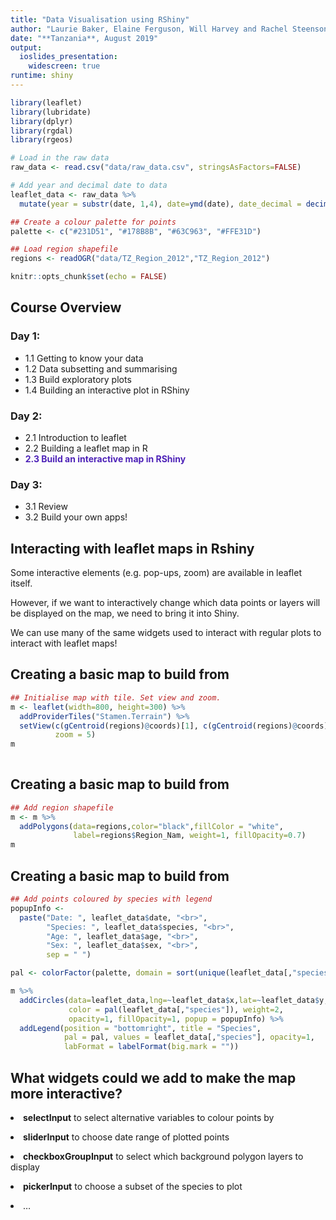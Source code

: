 ```yaml
---
title: "Data Visualisation using RShiny"
author: "Laurie Baker, Elaine Ferguson, Will Harvey and Rachel Steenson"
date: "**Tanzania**, August 2019"
output: 
  ioslides_presentation:
    widescreen: true
runtime: shiny
---
```


```r
library(leaflet)
library(lubridate)
library(dplyr)
library(rgdal)
library(rgeos)

# Load in the raw data
raw_data <- read.csv("data/raw_data.csv", stringsAsFactors=FALSE)

# Add year and decimal date to data
leaflet_data <- raw_data %>% 
  mutate(year = substr(date, 1,4), date=ymd(date), date_decimal = decimal_date(date)) 

## Create a colour palette for points
palette <- c("#231D51", "#178B8B", "#63C963", "#FFE31D")

## Load region shapefile
regions <- readOGR("data/TZ_Region_2012","TZ_Region_2012")

```

```r
knitr::opts_chunk$set(echo = FALSE)
```

<style>
div.footnotes {
position: absolute;
bottom: 0;
margin-bottom: 10px;
width: 80%;
font-size: 0.6em;}
.blue {color: #4E23B8;}
.ui-background {background-color: #fcf0cd;}
.server-background {background-color: #dfecfc;}
</style>

<script src="https://ajax.googleapis.com/ajax/libs/jquery/3.1.1/jquery.min.js"></script>
<script>
$(document).ready(function() {
$('slide:not(.backdrop):not(.title-slide)').append('<div class=\"footnotes\">');

$('footnote').each(function(index) {
var text  = $(this).html();
var fnNum = (index+1).toString();
$(this).html(fnNum.sup());

var footnote   = fnNum + '. ' + text + '<br/>';
var oldContent = $(this).parents('slide').children('div.footnotes').html();
var newContent = oldContent + footnote;
$(this).parents('slide').children('div.footnotes').html(newContent);
});
});
</script>

<!----------------------------------------------------------------------------->
## Course Overview {.smaller}

<h3><b>Day 1:</b></h3>
<ul>
<li> 1.1 Getting to know your data </li>
<li> 1.2 Data subsetting and summarising </li>
<li> 1.3 Build exploratory plots </li>
<li> 1.4 Building an interactive plot in RShiny </li>
</ul>

<h3><b>Day 2:</b></h3>
<ul>
<li> 2.1 Introduction to leaflet </li>
<li> 2.2 Building a leaflet map in R </li>
<li> <b class="blue"> 2.3 Build an interactive map in RShiny </b></li>
</ul>

<h3><b>Day 3:</b></h3>
<ul>
<li> 3.1 Review </li>
<li> 3.2 Build your own apps! </li>
</ul>

<!----------------------------------------------------------------------------->

## Interacting with leaflet maps in Rshiny
  
Some interactive elements (e.g. pop-ups, zoom) are available in leaflet itself.

However, if we want to interactively change which data points or layers will be displayed on the map, we need to bring it into Shiny.

We can use many of the same widgets used to interact with regular plots to interact with leaflet maps!
  

<!----------------------------------------------------------------------------->

## Creating a basic map to build from

``` r

## Initialise map with tile. Set view and zoom.
m <- leaflet(width=800, height=300) %>% 
  addProviderTiles("Stamen.Terrain") %>%
  setView(c(gCentroid(regions)@coords)[1], c(gCentroid(regions)@coords)[2], 
          zoom = 5)
m
  


```


<!----------------------------------------------------------------------------->

## Creating a basic map to build from

``` r

## Add region shapefile
m <- m %>% 
  addPolygons(data=regions,color="black",fillColor = "white",
              label=regions$Region_Nam, weight=1, fillOpacity=0.7)
m


```

<!----------------------------------------------------------------------------->

## Creating a basic map to build from

``` r


## Add points coloured by species with legend
popupInfo <- 
  paste("Date: ", leaflet_data$date, "<br>",
        "Species: ", leaflet_data$species, "<br>",
        "Age: ", leaflet_data$age, "<br>",
        "Sex: ", leaflet_data$sex, "<br>",
        sep = " ")

pal <- colorFactor(palette, domain = sort(unique(leaflet_data[,"species"])))


```


``` r



m %>% 
  addCircles(data=leaflet_data,lng=~leaflet_data$x,lat=~leaflet_data$y,
             color = pal(leaflet_data[,"species"]), weight=2,
             opacity=1, fillOpacity=1, popup = popupInfo) %>%
  addLegend(position = "bottomright", title = "Species",
            pal = pal, values = leaflet_data[,"species"], opacity=1,
            labFormat = labelFormat(big.mark = "")) 

```

<!----------------------------------------------------------------------------->

## What widgets could we add to make the map more interactive?

<li> <b>selectInput</b> to select alternative variables to colour points by </li><p>
<li> <b>sliderInput</b> to choose date range of plotted points </li><p>
<li> <b>checkboxGroupInput</b> to select which background polygon layers to display </li><p>
<li> <b>pickerInput</b> to choose a subset of the species to plot </li><p>
<li> ... </li>


<!----------------------------------------------------------------------------->




